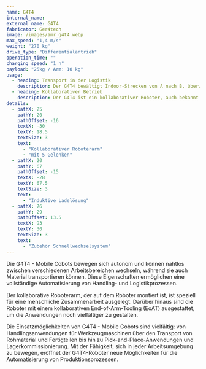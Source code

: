 ```yaml
---
name: G4T4
internal_name:
external_name: G4T4
fabricator: Ger4tech
image: /images/amr_g4t4.webp
max_speed: "1,4 m/s"
weight: "270 kg"
drive_type: "Differentialantrieb"
operation_time: ""
charging_speed: "1 h"
payload: "25kg / Arm: 10 kg"
usage:
  - heading: Transport in der Logistik
    description: Der G4T4 bewältigt Indoor-Strecken von A nach B, überwindet niedrige Schwellen und ermöglicht den Transport von Waren mit einer Belastung von bis zu 25 kg dank seiner Ladefläche.
  - heading: Kollaborativer Betrieb
    description: Der G4T4 ist ein kollaborativer Roboter, auch bekannt als Cobot, der in der Lage ist, in Zusammenarbeit mit Menschen Arbeitsaufgaben zu erledigen. Sein Arm ist mit einem vielseitigen End-of-Arm Tooling ausgestattet, das dank seiner Flexibilität und der Integration verschiedener Sensoren eine breite Palette von Anwendungsmöglichkeiten bietet. Zu diesen Möglichkeiten zählen das Greifen und Montieren von Bauteilen sowie die Erkennung unterschiedlicher Materialien.
details:
  - pathX: 25
    pathY: 20
    pathOffset: -16
    textX: -30
    textY: 18.5
    textSize: 3
    text:
      - "Kollaborativer Roboterarm"
      - "mit 5 Gelenken"
  - pathX: 20
    pathY: 67
    pathOffset: -15
    textX: -28
    textY: 67.5
    textSize: 3
    text:
      - "Induktive Ladelösung"
  - pathX: 76
    pathY: 29
    pathOffset: 13.5
    textX: 93
    textY: 30
    textSize: 3
    text:
      - "Zubehör Schnellwechselsystem"
---
```


Die G4T4 - Mobile Cobots bewegen sich autonom und können nahtlos zwischen verschiedenen Arbeitsbereichen wechseln, während sie auch Material transportieren können. Diese Eigenschaften ermöglichen eine vollständige Automatisierung von Handling- und Logistikprozessen.

Der kollaborative Roboterarm, der auf dem Roboter montiert ist, ist speziell für eine menschliche Zusammenarbeit ausgelegt. Darüber hinaus sind die Roboter mit einem kollaborativen End-of-Arm-Tooling (EoAT) ausgestattet, um die Anwendungen noch vielfältiger zu gestalten.

Die Einsatzmöglichkeiten von G4T4 - Mobile Cobots sind vielfältig: von Handlingsanwendungen für Werkzeugmaschinen über den Transport von Rohmaterial und Fertigteilen bis hin zu Pick-and-Place-Anwendungen und Lagerkommissionierung. Mit der Fähigkeit, sich in jeder Arbeitsumgebung zu bewegen, eröffnet der G4T4-Roboter neue Möglichkeiten für die Automatisierung von Produktionsprozessen.
